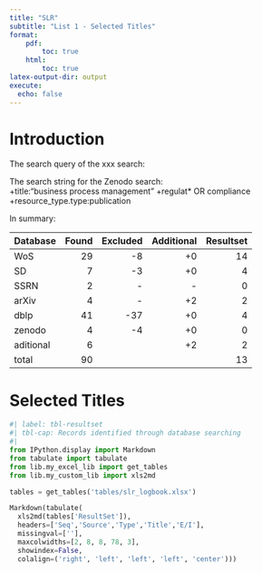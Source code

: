 ```yaml
---
title: "SLR"
subtitle: "List 1 - Selected Titles"
format: 
    pdf:
        toc: true 
    html:
        toc: true
latex-output-dir: output
execute:
  echo: false
---
```


# Introduction


The search query of the xxx search:  

The search string for the Zenodo search:  
+title:"business process management" +regulat* OR compliance +resource_type.type:publication



In summary:

|Database  |Found|Excluded|Additional|Resultset|
|----------|----:|-------:|---------:|--------:|
| WoS      | 29  |   -8   |   +0     |  14     |
| SD       |  7  |   -3   |   +0     |   4     | 
| SSRN     |  2  |    -   |   -      |   0     |
| arXiv    |  4  |    -   |   +2     |   2     |
| dblp     | 41  |  -37   |   +0     |   4     |
| zenodo   |  4  |   -4   |   +0     |   0     |
| aditional|  6  |        |   +2     |   2     |
| total    | 90  |        |          |  13     |

\newpage

# Selected Titles

\fontsize{9}{10}\selectfont

```python
#| label: tbl-resultset
#| tbl-cap: Records identified through database searching
#| 
from IPython.display import Markdown
from tabulate import tabulate
from lib.my_excel_lib import get_tables
from lib.my_custom_lib import xls2md

tables = get_tables('tables/slr_logbook.xlsx')

Markdown(tabulate(
  xls2md(tables['ResultSet']),
  headers=['Seq','Source','Type','Title','E/I'],
  missingval=[''],
  maxcolwidths=[2, 8, 8, 78, 3],
  showindex=False,
  colalign=('right', 'left', 'left', 'left', 'center')))

```

\fontsize{11}{12}\selectfont
